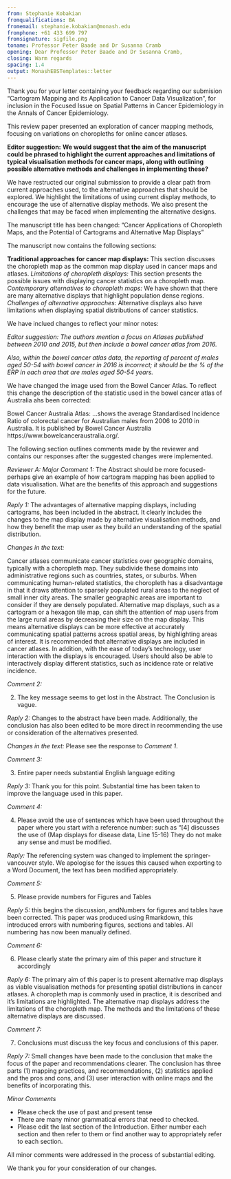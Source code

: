 ```yaml
---
from: Stephanie Kobakian
fromqualifications: BA
fromemail: stephanie.kobakian@monash.edu
fromphone: +61 433 699 797
fromsignature: sigfile.png
toname: Professor Peter Baade and Dr Susanna Cramb
opening: Dear Professor Peter Baade and Dr Susanna Cramb,
closing: Warm regards
spacing: 1.4
output: MonashEBSTemplates::letter
---
```


Thank you for your letter containing your feedback regarding our submision "Cartogram Mapping and its Application to Cancer Data Visualization", for inclusion in the Focused Issue on Spatial Patterns in Cancer Epidemiology in the Annals of Cancer Epidemiology.

This review paper presented an exploration of cancer mapping methods, focusing on variations on choropleths for online cancer atlases.

**Editor suggestion:**
**We would suggest that the aim of the manuscript could be phrased to highlight the current approaches and limitations of typical visualisation methods for cancer maps, along with outlining possible alternative methods and challenges in implementing these?**

We have restructed our original submission to provide a clear path from current approaches used, to the alternative approaches that should be explored. We highlight the limitations of using current display methods, to encourage the use of alternative display methods. We also present the challenges that may be faced when implementing the alternative designs.

The manuscript title has been changed:
"Cancer Applications of Choropleth Maps, and the Potential of Cartograms and Alternative Map Displays"

The manuscript now contains the following sections:

**Traditional approaches for cancer map displays:** This section discusses the choropleth map as the common map display used in cancer maps and atlases.
*Limitations of choropleth displays:* This section presents the possible issues with displaying cancer statistics on a choropleth map.
*Contemporary alternatives to choropleth maps:* We have shown that there are many alternative displays that highlight population dense regions.
*Challenges of alternative approaches:* Alternative displays also have limitations when displaying spatial distributions of cancer statistics.



We have inclued changes to reflect your minor notes:

*Editor suggestion:*
*The authors mention a focus on Atlases published between 2010 and 2015, but then include a bowel cancer atlas from 2016. *

*Also, within the bowel cancer atlas data, the reporting of percent of males aged 50-54 with bowel cancer in 2016 is incorrect; it should be the % of the ERP in each area that are males aged 50-54 years. *

We have changed the image used from the Bowel Cancer Atlas. To reflect this change the description of the statistic used in the bowel cancer atlas of Australia ahs been corrected:


Bowel Cancer Australia Atlas:
...shows the average Standardised Incidence Ratio of colorectal cancer for Australian males from 2006 to 2010 in Australia. It is published by Bowel Cancer Australia https://www.bowelcanceraustralia.org/.  


The following section outlines comments made by the reviewer and contains our responses after the suggested changes were implemented.

*Reviewer A: *
*Major*
*Comment 1: *
The Abstract should be more focused- perhaps give an example of how cartogram mapping has been applied to data visualisation. What are the benefits of this approach and suggestions for the future.

*Reply 1:* 
The advantages of alternative mapping displays, including cartograms, has been included in the abstract. It clearly includes the changes to the map display made by alternative visualisation methods, and how they benefit the map user as they build an understanding of the spatial distribution.


*Changes in the text:* 

Cancer atlases communicate cancer statistics over geographic domains, typically with a choropleth map. They subdivide these domains into administrative regions such as countries, states, or suburbs. When communicating human-related statistics, the choropleth has a disadvantage in that it draws attention to sparsely populated rural areas to the neglect of small inner city areas. The smaller geographic areas are important to consider if they are densely populated. Alternative map displays, such as a cartogram or a hexagon tile map, can shift the attention of map users from the large rural areas by decreasing their size on the map display. This means alternative displays can be more effective at accurately communicating spatial patterns across spatial areas, by highlighting areas of interest. It is recommended that alternative displays are included in cancer atlases. In addition, with the ease of today's technology, user interaction with the displays is encouraged. Users should also be able to interactively display different statistics, such as incidence rate or relative incidence. 


*Comment 2: *

2. The key message seems to get lost in the Abstract. The Conclusion is vague.

*Reply 2:* 
Changes to the abstract have been made. Additionally, the conclusion has also been edited to be more direct in recommending the use or consideration of the alternatives presented.

*Changes in the text:* 
Please see the response to *Comment 1*.

*Comment 3: *

3. Entire paper needs substantial English language editing

*Reply 3:* 
Thank you for this point. Substantial time has been taken to improve the language used in this paper.


*Comment 4: *

4. Please avoid the use of sentences which have been used throughout the paper where you start with a reference number: such as “[4] discusses the use of (Map displays for disease data, Line 15-16) They do not make any sense and must be modified.

*Reply:* 
The referencing system was changed to implement the springer-vancouver style. We apologise for the issues this caused when exporting to a Word Document, the text has been modified appropriately.


*Comment 5: *

5. Please provide numbers for Figures and Tables

*Reply 5:* 
this begins the discussion, andNumbers for figures and tables have been corrected. This paper was produced using Rmarkdown, this introduced errors with numbering figures, sections and tables. All numbering has now been manually defined.

*Comment 6: *

6. Please clearly state the primary aim of this paper and structure it accordingly

*Reply 6:* 
The primary aim of this paper is to present alternative map displays as viable visualisation methods for presenting spatial distributions in cancer atlases. A choropleth map is commonly used in practice, it is described and it's limitations are highlighted. The alternative map displays address the limitations of the choropleth map. The methods and the limitations of these alternative displays are discussed.

*Comment 7: *

7. Conclusions must discuss the key focus and conclusions of this paper. 

*Reply 7:* 
Small changes have been made to the conclusion that make the focus of the paper and recommendations clearer. The conclusion has three parts (1) mapping practices, and recommendations, (2) statistics applied and the pros and cons, and (3) user interaction with online maps and the benefits of incorporating this.


*Minor Comments* 

- Please check the use of past and present tense
- There are many minor grammatical errors that need to checked.
- Please edit the last section of the Introduction. Either number each section and then refer to them or find another way to appropriately refer to each section.

All minor comments were addressed in the process of substantial editing.


We thank you for your consideration of our changes.



